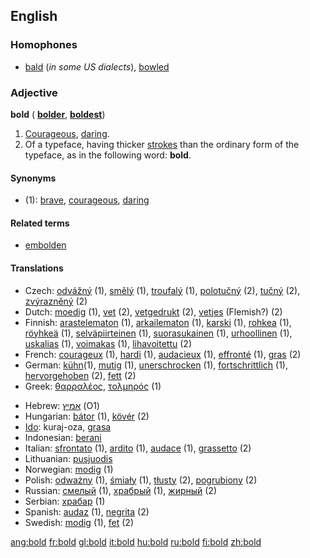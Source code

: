 ==English==

===Homophones===
*[[bald]] (''in some US dialects''), [[bowl]]ed

===Adjective===
'''bold''' ({{compar}} '''[[bolder]]''', {{superl}} '''[[boldest]]''')
#[[Courageous]], [[daring]].
#Of a typeface, having thicker [[stroke]]s than the ordinary form of the typeface, as in the following word: '''bold'''.

====Synonyms====
*(1): [[brave]], [[courageous]], [[daring]]

====Related terms====
*[[embolden]]

====Translations====
{{top}}
*Czech: [[:cs:odvážný|odvážný]] (1), [[:cs:smělý|smělý]] (1), [[:cs:troufalý|troufalý]] (1), [[:cs:polotučný|polotučný]] (2), [[:cs:tučný|tučný]] (2), [[:cs:zvýrazněný|zvýrazněný]] (2)
*Dutch: [[moedig]] (1), [[vet]] (2), [[vetgedrukt]] (2), [[vetjes]] (Flemish?) (2)
*Finnish: [[arastelematon]] (1), [[arkailematon]] (1), [[karski]] (1), [[rohkea]] (1), [[röyhkeä]] (1), [[selväpiirteinen]] (1), [[suorasukainen]] (1), [[urhoollinen]] (1), [[uskalias]] (1), [[voimakas]] (1), [[lihavoitettu]] (2)
*French: [[courageux]] (1), [[hardi]] (1), [[audacieux]] (1), [[effronté]] (1), [[gras]] (2)
*German: [[kühn]](1), [[mutig]] (1), [[unerschrocken]] (1), [[fortschrittlich]] (1), [[hervorgehoben]] (2), [[fett]] (2)
*Greek:  [[θαρραλέος]], [[τολμηρός]] (1)
{{mid}}
*Hebrew: [[אמיץ]] (O1)
*Hungarian: [[bátor]] (1), [[kövér]] (2)
*[[Ido]]: kuraj-oza, [[grasa]]
*Indonesian: [[:id:berani|berani]]
*Italian: [[sfrontato]] (1), [[ardito]] (1), [[audace]] (1), [[grassetto]] (2)
*Lithuanian: [[pusjuodis]]
*Norwegian: [[modig]] (1)
*Polish: [[odważny]] (1), [[śmiały]] (1), [[tłusty]] (2), [[pogrubiony]] (2)
*Russian: [[смелый]] (1), [[храбрый]] (1), [[жирный]] (2)
*Serbian: [[храбар]] (1)
*Spanish: [[audaz]] (1), [[negrita]] (2)
*Swedish: [[modig]] (1), [[fet]] (2)
{{bottom}}

[[ang:bold]]
[[fr:bold]]
[[gl:bold]]
[[it:bold]]
[[hu:bold]]
[[ru:bold]]
[[fi:bold]]
[[zh:bold]]